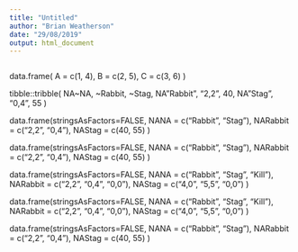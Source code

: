 ```yaml
---
title: "Untitled"
author: "Brian Weatherson"
date: "29/08/2019"
output: html_document
---
```


```r



```

data.frame(
           A = c(1, 4),
           B = c(2, 5),
           C = c(3, 6)
)

tibble::tribble(
  NA~NA, ~Rabbit, ~Stag,
  NA"Rabbit",   "2,2",    40,
  NA"Stag",   "0,4",    55
  )

data.frame(stringsAsFactors=FALSE,
NANA = c("Rabbit", "Stag"),
NARabbit = c("2,2", "0,4"),
NAStag = c(40, 55)
)

data.frame(stringsAsFactors=FALSE,
NANA = c("Rabbit", "Stag"),
NARabbit = c("2,2", "0,4"),
NAStag = c(40, 55)
)

data.frame(stringsAsFactors=FALSE,
NANA = c("Rabbit", "Stag", "Kill"),
NARabbit = c("2,2", "0,4", "0,0"),
NAStag = c("4,0", "5,5", "0,0")
)

data.frame(stringsAsFactors=FALSE,
NANA = c("Rabbit", "Stag", "Kill"),
NARabbit = c("2,2", "0,4", "0,0"),
NAStag = c("4,0", "5,5", "0,0")
)

data.frame(stringsAsFactors=FALSE,
NANA = c("Rabbit", "Stag"),
NARabbit = c("2,2", "0,4"),
NAStag = c(40, 55)
)



```r

```
